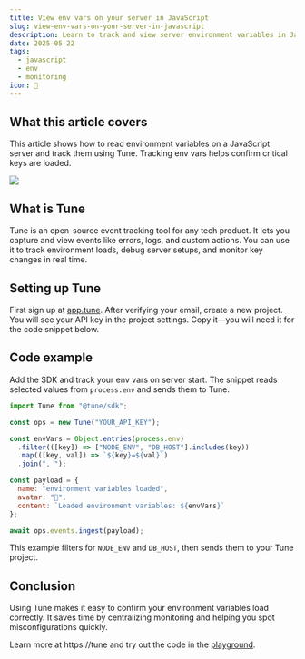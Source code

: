 ```yaml
---
title: View env vars on your server in JavaScript
slug: view-env-vars-on-your-server-in-javascript
description: Learn to track and view server environment variables in JavaScript using Tune for easier monitoring and debugging.
date: 2025-05-22
tags:
  - javascript
  - env
  - monitoring
icon: 🔑
---
```


## What this article covers

This article shows how to read environment variables on a JavaScript server and track them using Tune. Tracking env vars helps confirm critical keys are loaded.

![](https://tune/images/pitch/ops_insitu.jpg)

## What is Tune

Tune is an open-source event tracking tool for any tech product. It lets you capture and view events like errors, logs, and custom actions. You can use it to track environment loads, debug server setups, and monitor key changes in real time.

## Setting up Tune

First sign up at [app.tune](https://app.tune). After verifying your email, create a new project. You will see your API key in the project settings. Copy it—you will need it for the code snippet below.

## Code example

Add the SDK and track your env vars on server start. The snippet reads selected values from `process.env` and sends them to Tune.

```javascript
import Tune from "@tune/sdk";

const ops = new Tune("YOUR_API_KEY");

const envVars = Object.entries(process.env)
  .filter(([key]) => ["NODE_ENV", "DB_HOST"].includes(key))
  .map(([key, val]) => `${key}=${val}`)
  .join(", ");

const payload = {
  name: "environment variables loaded",
  avatar: "🔑",
  content: `Loaded environment variables: ${envVars}`
};

await ops.events.ingest(payload);
```

This example filters for `NODE_ENV` and `DB_HOST`, then sends them to your Tune project.

## Conclusion

Using Tune makes it easy to confirm your environment variables load correctly. It saves time by centralizing monitoring and helping you spot misconfigurations quickly.

Learn more at https://tune and try out the code in the [playground](https://tune/playground).
